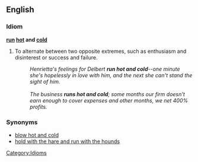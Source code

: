 ==English==

===Idiom===

'''[[run]] [[hot]] and [[cold]]'''

# To alternate between two opposite extremes, such as enthusiasm and disinterest or success and failure. 
#: ''Henrietta's feelings for Delbert '''run hot and cold'''--one minute she's hopelessly in love with him, and the next she can't stand the sight of him.''
#: <BR>
#: ''The business '''runs hot and cold'''; some months our firm doesn't earn enough to cover expenses and other months, we net 400% profits.''

===Synonyms===

* [[blow hot and cold]]
* [[hold with the hare and run with the hounds]]

[[Category:Idioms]]